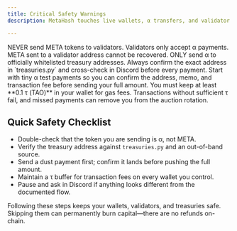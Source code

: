 ```yaml
---
title: Critical Safety Warnings
description: MetaHash touches live wallets, α transfers, and validator treasuries. Failure to follow the warnings below will result in permanent, unrecoverable loss of funds.

---
```


<Warning>
NEVER send META tokens to validators. Validators only accept α payments. META sent to a validator address cannot be recovered.
</Warning>

<Warning>
ONLY send α to officially whitelisted treasury addresses. Always confirm the exact address in `treasuries.py` and cross-check in Discord before every payment.
</Warning>

<Tip>
Start with tiny α test payments so you can confirm the address, memo, and transaction fee before sending your full amount.
</Tip>

<Info>
You must keep at least **0.1 τ (TAO)** in your wallet for gas fees. Transactions without sufficient τ fail, and missed payments can remove you from the auction rotation.
</Info>

## Quick Safety Checklist

- Double-check that the token you are sending is α, not META.
- Verify the treasury address against `treasuries.py` and an out-of-band source.
- Send a dust payment first; confirm it lands before pushing the full amount.
- Maintain a τ buffer for transaction fees on every wallet you control.
- Pause and ask in Discord if anything looks different from the documented flow.

Following these steps keeps your wallets, validators, and treasuries safe. Skipping them can permanently burn capital—there are no refunds on-chain.

